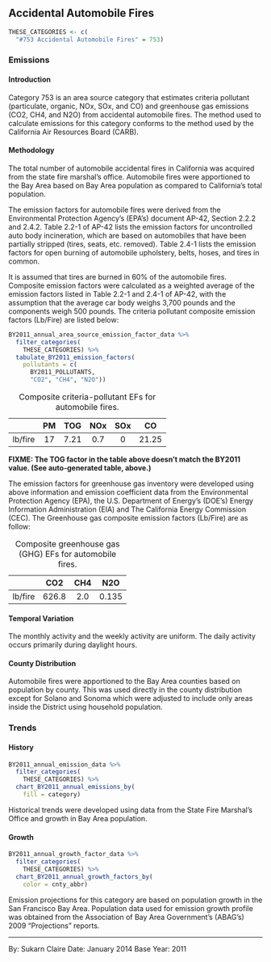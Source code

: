 ## Accidental Automobile Fires

```r
THESE_CATEGORIES <- c(
  "#753 Accidental Automobile Fires" = 753)
```

### Emissions

#### Introduction {-}

Category 753 is an area source category that estimates criteria pollutant (particulate, organic, NOx, SOx, and CO) and greenhouse gas emissions (CO2, CH4, and N2O) from accidental automobile fires. The method used to calculate emissions for this category conforms to the method used by the California Air Resources Board (CARB).

#### Methodology {-}

The total number of automobile accidental fires in California was acquired from the state fire marshal’s office. Automobile fires were apportioned to the Bay Area based on Bay Area population as compared to California’s total population.

The emission factors for automobile fires were derived from the Environmental Protection Agency’s (EPA’s) document AP-42, Section 2.2.2 and 2.4.2. Table 2.2-1 of AP-42 lists the emission factors for uncontrolled auto body incineration, which are based on automobiles that have been partially stripped (tires, seats, etc. removed). Table 2.4-1 lists the emission factors for open burning of automobile upholstery, belts, hoses, and tires in common.

It is assumed that tires are burned in 60% of the automobile fires. Composite emission factors were calculated as a weighted average of the emission factors listed in Table 2.2-1 and 2.4-1 of AP-42, with the assumption that the average car body weighs 3,700 pounds and the components weigh 500 pounds. The criteria pollutant composite emission factors (Lb/Fire) are listed below:

```r
BY2011_annual_area_source_emission_factor_data %>%
  filter_categories(
    THESE_CATEGORIES) %>%
  tabulate_BY2011_emission_factors(
    pollutants = c(
      BY2011_POLLUTANTS,
      "CO2", "CH4", "N2O"))
```


|         | PM |  TOG | NOx | SOx |   CO  |
|:-------:|:--:|:----:|:---:|:---:|:-----:|
| lb/fire | 17 | 7.21 | 0.7 |  0  | 21.25 |

Table: Composite criteria-pollutant EFs for automobile fires.

**FIXME: The TOG factor in the table above doesn't match the BY2011 value. (See auto-generated table, above.)**

The emission factors for greenhouse gas inventory were developed using above information and emission coefficient data from the Environmental Protection Agency (EPA), the U.S. Department of Energy’s (DOE’s) Energy Information Administration (EIA) and The California Energy Commission (CEC). The Greenhouse gas composite emission factors (Lb/Fire) are as follow:

|         |  CO2  | CH4 |  N2O  |
|:-------:|:-----:|:---:|:-----:|
| lb/fire | 626.8 | 2.0 | 0.135 |

Table: Composite greenhouse gas (GHG) EFs for automobile fires.

#### Temporal Variation {-}

The monthly activity and the weekly activity are uniform. The daily activity occurs primarily during daylight hours.

#### County Distribution {-}

Automobile fires were apportioned to the Bay Area counties based on population by county. This was used directly in the county distribution except for Solano and Sonoma which were adjusted to include only areas inside the District using household population.

### Trends

#### History {-}

```r
BY2011_annual_emission_data %>%
  filter_categories(
    THESE_CATEGORIES) %>%
  chart_BY2011_annual_emissions_by(
    fill = category) 
```

Historical trends were developed using data from the State Fire Marshal’s Office and growth in Bay Area population.

#### Growth {-}

```r
BY2011_annual_growth_factor_data %>%
  filter_categories(
    THESE_CATEGORIES) %>%
  chart_BY2011_annual_growth_factors_by(
    color = cnty_abbr) 
```

Emission projections for this category are based on population growth in the San Francisco Bay Area. Population data used for emission growth profile was obtained from the Association of Bay Area Government's (ABAG's) 2009 "Projections" reports.

***

By: Sukarn Claire 
Date: January 2014 
Base Year: 2011
